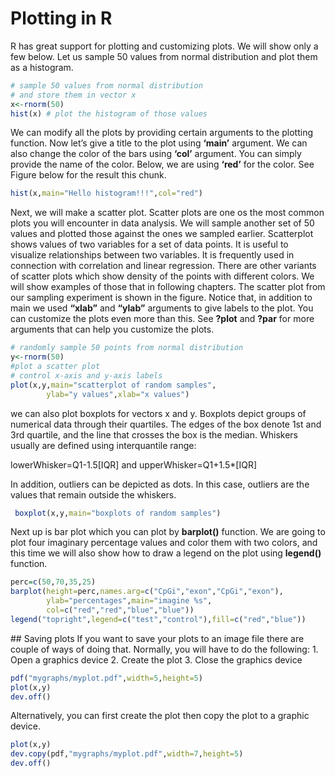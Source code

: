 # Plotting in R
R has great support for plotting and customizing plots. We will show only a few below. Let us sample 50 values from normal distribution and plot them as a histogram.

```r
# sample 50 values from normal distribution
# and store them in vector x
x<-rnorm(50)
hist(x) # plot the histogram of those values
```

We can modify all the plots by providing certain arguments to the plotting function. Now let's give a title to the plot using **'main'** argument. We can also change the color of the bars using **'col'** argument. You can simply provide the name of the color. Below, we are using **'red'** for the color. See Figure below for the result this chunk.
```r
hist(x,main="Hello histogram!!!",col="red")
```

Next, we will make a scatter plot. Scatter plots are one os the most common plots you will encounter in data analysis. We will sample another set of 50 values and plotted those against the ones we sampled earlier. Scatterplot shows values of two variables for a set of data points. It is useful to visualize relationships between two variables. It is frequently used in connection with correlation and linear regression. There are other variants of scatter plots which show density of the points with different colors. We will show examples of those that in following chapters. The scatter plot from our sampling experiment is shown in the figure. Notice that, in addition to main we used **“xlab”** and **“ylab”** arguments to give labels to the plot. You can customize the plots even more than this. See **?plot** and **?par** for more arguments that can help you customize the plots.

```r
# randomly sample 50 points from normal distribution
y<-rnorm(50)
#plot a scatter plot
# control x-axis and y-axis labels
plot(x,y,main="scatterplot of random samples",
        ylab="y values",xlab="x values")
```

we can also plot boxplots for vectors x and y. Boxplots depict groups of numerical data through their quartiles. The edges of the box denote 1st and 3rd quartile, and the line that crosses the box is the median. Whiskers usually are defined using interquantile range:

lowerWhisker=Q1-1.5[IQR] and upperWhisker=Q1+1.5*[IQR]

In addition, outliers can be depicted as dots. In this case, outliers are the values that remain outside the whiskers.

```r
 boxplot(x,y,main="boxplots of random samples")
```
Next up is bar plot which you can plot by **barplot()** function. We are going to plot four imaginary percentage values and color them with two colors, and this time we will also show how to draw a legend on the plot using **legend()** function.

```r
perc=c(50,70,35,25)
barplot(height=perc,names.arg=c("CpGi","exon","CpGi","exon"),
        ylab="percentages",main="imagine %s",
        col=c("red","red","blue","blue"))
legend("topright",legend=c("test","control"),fill=c("red","blue"))
```

 ## Saving plots
 If you want to save your plots to an image file there are couple of ways of doing that. Normally, you will have to do the following:
 1. Open a graphics device
 2. Create the plot
 3. Close the graphics device

```r
pdf("mygraphs/myplot.pdf",width=5,height=5)
plot(x,y)
dev.off()
```
 Alternatively, you can first create the plot then copy the plot to a graphic device.
```r
plot(x,y)
dev.copy(pdf,"mygraphs/myplot.pdf",width=7,height=5)
dev.off()
```

